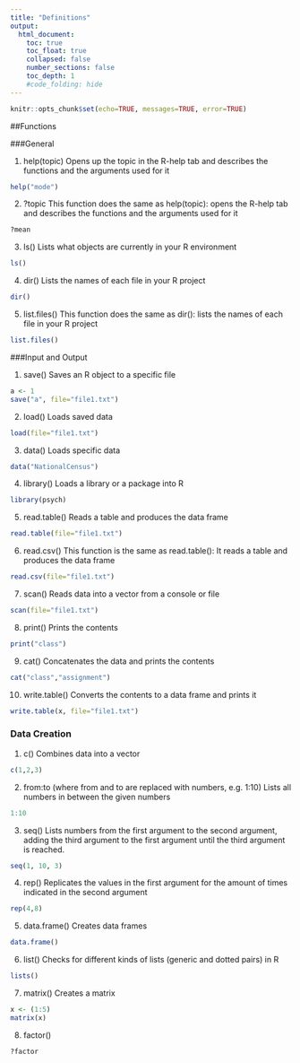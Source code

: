 ```yaml
---
title: "Definitions"
output:
  html_document:
    toc: true
    toc_float: true
    collapsed: false
    number_sections: false
    toc_depth: 1
    #code_folding: hide
---
```


```r
knitr::opts_chunk$set(echo=TRUE, messages=TRUE, error=TRUE)
```


##Functions 



###General 

1. help(topic) 
   Opens up the topic in the R-help tab and describes the functions and the arguments used for it 
```r
help("mode")
```
  
2. ?topic 
   This function does the same as help(topic): opens the R-help tab and describes the functions and the arguments used for it 
```r
?mean
```
   
3. ls() 
   Lists what objects are currently in your R environment 
```r
ls()
```
  
4. dir() 
   Lists the names of each file in your R project 
```r
dir()
```
   
5. list.files() 
   This function does the same as dir(): lists the names of each file in your R project 
```r
list.files()
```
   
###Input and Output 

1. save()
   Saves an R object to a specific file 
```r
a <- 1
save("a", file="file1.txt")
```
   
2. load() 
   Loads saved data 
```r
load(file="file1.txt")
```
   
3. data() 
   Loads specific data 
```r
data("NationalCensus")
```
   
4. library() 
   Loads a library or a package into R 
```r
library(psych)
```
   
5. read.table()
   Reads a table and produces the data frame 
```r
read.table(file="file1.txt")
```
   
6. read.csv() 
   This function is the same as read.table(): It reads a table and produces the data frame 
```r
read.csv(file="file1.txt")
```
   
7. scan()
   Reads data into a vector from a console or file 
```r
scan(file="file1.txt")
```
   
8. print()
   Prints the contents 
```r
print("class")
```
   
9. cat()
   Concatenates the data and prints the contents 
```r
cat("class","assignment")
```

10. write.table() 
    Converts the contents to a data frame and prints it 
```r
write.table(x, file="file1.txt")
```
    
### Data Creation 

1. c() 
   Combines data into a vector 
```r
c(1,2,3)
```
   
2. from:to (where from and to are replaced with numbers, e.g. 1:10) 
   Lists all numbers in between the given numbers 
```r
1:10
```
   
3. seq()
   Lists numbers from the first argument to the second argument, adding the third argument to the first argument until the third argument is reached.
```r
seq(1, 10, 3)
```

4. rep() 
   Replicates the values in the first argument for the amount of times indicated in the second argument 
```r
rep(4,8)
```
   
5. data.frame()
   Creates data frames 
```r
data.frame()
```
   
6. list() 
   Checks for different kinds of lists (generic and dotted pairs) in R 
```r
lists()
```
   
7. matrix() 
   Creates a matrix 
```r
x <- (1:5)
matrix(x)
```
   
8. factor() 
   
   
   
   
   
   

```r
?factor
```



